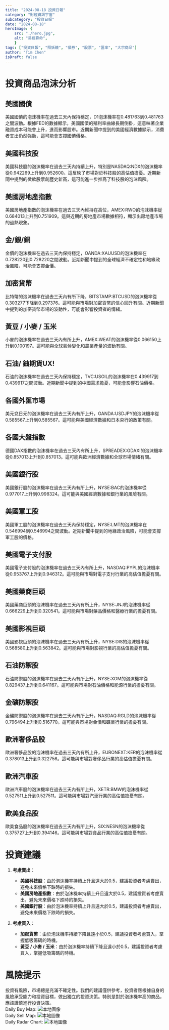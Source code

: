 ```yaml
---
title: "2024-08-18 投資日報"
category: "財經資訊宇宙"
subcategory: "投資日報"
date: "2024-08-18"
heroImage: {
    src: "./hero.jpg",
    alt: "易經算命",
    }
tags: ["投資日報", "照妖鏡", "債券", "股票", "匯率", "大宗商品"]
author: "Tim Chen"
isDraft: false
---
```

# 投資商品泡沫分析

## 美國國債
美國國債的泡沫機率在過去三天內保持穩定，D1泡沫機率在0.481763到0.481763之間波動。根據FED的數據顯示，美國國債的殖利率曲線長期倒掛，這意味著企業融資成本可能會上升，進而影響股市。近期新聞中提到的美國經濟數據顯示，消費者支出仍然強勁，這可能會支撐國債價格。

## 美國科技股
美國科技股的泡沫機率在過去三天內持續上升，特別是NASDAQ:NDX的泡沫機率從0.942269上升到0.952600。這反映了市場對於科技股的高估值擔憂。近期新聞中提到的微軟股票創歷史新高，這可能進一步推高了科技股的泡沫風險。

## 美國房地產指數
美國房地產指數的泡沫機率在過去三天內維持在高位，AMEX:RWO的泡沫機率從0.684013上升到0.751909。這與近期的房地產市場數據相符，顯示出房地產市場的過熱現象。

## 金/銀/銅
金價的泡沫機率在過去三天內保持穩定，OANDA:XAUUSD的泡沫機率在0.728220到0.728220之間波動。近期新聞中提到的全球經濟不確定性和地緣政治風險，可能會支撐金價。

## 加密貨幣
比特幣的泡沫機率在過去三天內有所下降，BITSTAMP:BTCUSD的泡沫機率從0.303277下降到0.297376。這可能與市場對加密貨幣的信心回升有關。近期新聞中提到的加密貨幣市場的波動性，可能會影響投資者的情緒。

## 黃豆 / 小麥 / 玉米
小麥的泡沫機率在過去三天內有所上升，AMEX:WEAT的泡沫機率從0.066150上升到0.100197。這可能與全球氣候變化和農業產量的波動有關。

## 石油/ 鈾期貨UX!
石油的泡沫機率在過去三天內保持穩定，TVC:USOIL的泡沫機率在0.439917到0.439917之間波動。近期新聞中提到的中國需求擔憂，可能會影響石油價格。

## 各國外匯市場
美元兌日元的泡沫機率在過去三天內有所上升，OANDA:USDJPY的泡沫機率從0.585567上升到0.585567。這可能與美國經濟數據和日本央行的政策有關。

## 各國大盤指數
德國DAX指數的泡沫機率在過去三天內有所上升，SPREADEX:GDAXI的泡沫機率從0.857013上升到0.857013。這可能與歐洲經濟數據和全球市場情緒有關。

## 美國銀行股
美國銀行股的泡沫機率在過去三天內有所上升，NYSE:BAC的泡沫機率從0.977017上升到0.998324。這可能與美國經濟數據和銀行業的風險有關。

## 美國軍工股
美國軍工股的泡沫機率在過去三天內保持穩定，NYSE:LMT的泡沫機率在0.546994到0.546994之間波動。近期新聞中提到的地緣政治風險，可能會支撐軍工股的價格。

## 美國電子支付股
美國電子支付股的泡沫機率在過去三天內有所上升，NASDAQ:PYPL的泡沫機率從0.953767上升到0.946312。這可能與市場對電子支付行業的高估值擔憂有關。

## 美國藥商巨頭
美國藥商巨頭的泡沫機率在過去三天內有所上升，NYSE:JNJ的泡沫機率從0.666229上升到0.320541。這可能與市場對藥品價格和醫療行業的擔憂有關。

## 美國影視巨頭
美國影視巨頭的泡沫機率在過去三天內有所上升，NYSE:DIS的泡沫機率從0.568580上升到0.563842。這可能與市場對影視行業的高估值擔憂有關。

## 石油防禦股
石油防禦股的泡沫機率在過去三天內有所上升，NYSE:XOM的泡沫機率從0.829437上升到0.641167。這可能與市場對石油價格和能源行業的擔憂有關。

## 金礦防禦股
金礦防禦股的泡沫機率在過去三天內有所上升，NASDAQ:RGLD的泡沫機率從0.796494上升到0.516770。這可能與市場對金價和礦業行業的擔憂有關。

## 歐洲奢侈品股
歐洲奢侈品股的泡沫機率在過去三天內有所上升，EURONEXT:KER的泡沫機率從0.378013上升到0.322756。這可能與市場對奢侈品行業的高估值擔憂有關。

## 歐洲汽車股
歐洲汽車股的泡沫機率在過去三天內有所上升，XETR:BMW的泡沫機率從0.527511上升到0.527511。這可能與市場對汽車行業的高估值擔憂有關。

## 歐美食品股
歐美食品股的泡沫機率在過去三天內有所上升，SIX:NESN的泡沫機率從0.375727上升到0.394146。這可能與市場對食品行業的高估值擔憂有關。

# 投資建議

1. **考慮賣出**：
   - **美國科技股**：由於泡沫機率持續上升且遠大於0.5，建議投資者考慮賣出，避免未來價格下跌時的損失。
   - **美國房地產指數**：由於泡沫機率持續上升且遠大於0.5，建議投資者考慮賣出，避免未來價格下跌時的損失。
   - **美國銀行股**：由於泡沫機率持續上升且遠大於0.5，建議投資者考慮賣出，避免未來價格下跌時的損失。

2. **考慮買入**：
   - **加密貨幣**：由於泡沫機率持續下降且遠小於0.5，建議投資者考慮買入，掌握低吸籌碼的時機。
   - **黃豆 / 小麥 / 玉米**：由於泡沫機率持續下降且遠小於0.5，建議投資者考慮買入，掌握低吸籌碼的時機。

# 風險提示

投資有風險，市場總是充滿不確定性。我們的建議僅供參考，投資者應根據自身的風險承受能力和投資目標，做出獨立的投資決策。特別是對於泡沫機率高的商品，應該謹慎進行投資決策。
<br />
Daily Buy Map:
![本地圖像](./buyMap.svg)
<br />
Daily Sell Map:
![本地圖像](./sellMap.svg)
<br />
Daily Radar Chart:
![本地圖像](./radar.svg)
<br />
